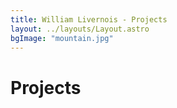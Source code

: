 ---
title: William Livernois - Projects
layout: ../layouts/Layout.astro
bgImage: "mountain.jpg"
---


# Projects

<GitCard
    title="GauNEGF"
    description="A quantum transport code for simulating electron transport through molecular junctions using the non-equilibrium Green's function formalism. Written in Python, this package provides a flexible framework for studying quantum phenomena in nanoscale devices."
    githubUrl="https://github.com/wliverno/GauNEGF"
    docsUrl="https://wliverno.github.io/GauNEGF"
/>

<GitCard
    title="PyMSMT"
    description="A Python package for performing molecular dynamics simulations of metal mediated DNA strands using a patch on the existing MCPB.py package in AmberTools"
    githubUrl="https://github.com/wliverno/pymsmt"
/>